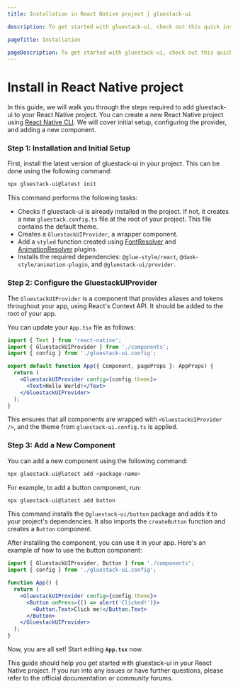 ```yaml
---
title: Installation in React Native project | gluestack-ui

description: To get started with gluestack-ui, check out this quick installation guide. It provides simple steps to help you install and use the library in your projects.

pageTitle: Installation

pageDescription: To get started with gluestack-ui, check out this quick installation guide. It provides simple steps to help you install and use the library in your projects.
---
```




<Meta title="Getting Started/Install in React Native" />

# Install in React Native project

In this guide, we will walk you through the steps required to add gluestack-ui to your React Native project. You can create a new React Native project using [React Native CLI](https://reactnative.dev/docs/environment-setup?guide=native). We will cover initial setup, configuring the provider, and adding a new component.

### Step 1: Installation and Initial Setup

First, install the latest version of gluestack-ui in your project. This can be done using the following command:

```bash
npx gluestack-ui@latest init
```

This command performs the following tasks:

- Checks if gluestack-ui is already installed in the project. If not, it creates a new `gluestack.config.ts` file at the root of your project. This file contains the default theme.
- Creates a `GluestackUIProvider`, a wrapper component.
- Add a `styled` function created using [FontResolver](https://dank.style/docs/plugins/fonts-plugin) and [AnimationResolver](https://dank.style/docs/plugins/animation-plugin) plugins.
- Installs the required dependencies: `@glue-style/react`, `@dank-style/animation-plugin`, and `@gluestack-ui/provider`.

### Step 2: Configure the GluestackUIProvider

The `GluestackUIProvider` is a component that provides aliases and tokens throughout your app, using React's Context API. It should be added to the root of your app.

You can update your `App.tsx` file as follows:

```jsx
import { Text } from 'react-native';
import { GluestackUIProvider } from './components';
import { config } from './gluestack-ui.config';

export default function App({ Component, pageProps }: AppProps) {
  return (
    <GluestackUIProvider config={config.theme}>
      <Text>Hello World!</Text>
    </GluestackUIProvider>
  );
}
```

This ensures that all components are wrapped with `<GluestackUIProvider />`, and the theme from `gluestack-ui.config.ts` is applied.

### Step 3: Add a New Component

You can add a new component using the following command:

```bash
npx gluestack-ui@latest add <package-name>
```

For example, to add a button component, run:

```bash
npx gluestack-ui@latest add button
```

This command installs the `@gluestack-ui/button` package and adds it to your project's dependencies. It also imports the `createButton` function and creates a `Button` component.

After installing the component, you can use it in your app. Here's an example of how to use the button component:

```jsx
import { GluestackUIProvider, Button } from './components';
import { config } from './gluestack-ui.config';

function App() {
  return (
    <GluestackUIProvider config={config.theme}>
      <Button onPress={() => alert('Clicked!')}>
        <Button.Text>Click me!</Button.Text>
      </Button>
    </GluestackUIProvider>
  );
}
```

Now, you are all set! Start editing **`App.tsx`** now.

This guide should help you get started with gluestack-ui in your React Native project. If you run into any issues or have further questions, please refer to the official documentation or community forums.
